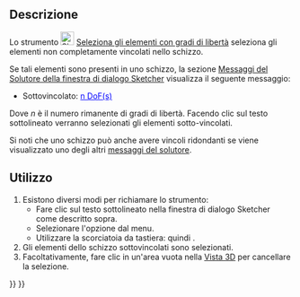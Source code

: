 <languages/>

{{Docnav/it
|[[Sketcher_JoinCurves/it|Unisci le curve]]
|[[Sketcher_SelectConstraints/it|Seleziona i vincoli associati]]
|[[Sketcher_Workbench/it|Sketcher]]
|IconL=Sketcher_JoinCurves.svg
|IconR=Sketcher_SelectConstraints.svg‎
|IconC=Workbench_Sketcher.svg
}}

{{GuiCommand/it
|Name=Sketcher SelectElementsWithDoFs
|Name/it=Seleziona elementi sotto-vincolati
|MenuLocation=Schizzo → Visualizzazione dello schizzo → Seleziona elementi sotto-vincolati
|Workbenches=[[Sketcher_Workbench|Sketcher]]
|Shortcut={{KEY|Z}} {{KEY|F}}
|Version=0.18
}}

<span id="Description"></span>
==Descrizione==

Lo strumento [[Image:Sketcher_SelectElementsWithDoFs.svg|24px]] [[Sketcher_SelectElementsWithDoFs/it|Seleziona gli elementi con gradi di libertà]] seleziona gli elementi non completamente vincolati nello schizzo.

Se tali elementi sono presenti in uno schizzo, la sezione [[Sketcher_Dialog/it#Solver_messages|Messaggi del Solutore della finestra di dialogo Sketcher]] visualizza il seguente messaggio:
* Sottovincolato: <span style="color:blue;text-decoration:underline;">n DoF(s)</span>
Dove ''n'' è il numero rimanente di gradi di libertà. Facendo clic sul testo sottolineato verranno selezionati gli elementi sotto-vincolati.

Si noti che uno schizzo può anche avere vincoli ridondanti se viene visualizzato uno degli altri [[Sketcher_Dialog/it#Solver_messages|messaggi del solutore]].

<span id="Usage"></span>
==Utilizzo==

# Esistono diversi modi per richiamare lo strumento:
#* Fare clic sul testo sottolineato nella finestra di dialogo Sketcher come descritto sopra.
#* Selezionare l'opzione {{MenuCommand|Schizzo → Visualizzazione dello schizzo → [[Image:Sketcher_SelectElementsWithDoFs.svg|16px]] Seleziona elementi sotto-vincolati }} dal menu.
#* Utilizzare la scorciatoia da tastiera: {{KEY|Z}} quindi {{KEY|F}}.
# Gli elementi dello schizzo sottovincolati sono selezionati.
# Facoltativamente, fare clic in un'area vuota nella [[3D_view/it|Vista 3D]] per cancellare la selezione.


{{Docnav/it
|[[Sketcher_JoinCurves/it|Unisci le curve]]
|[[Sketcher_SelectConstraints/it|Seleziona i vincoli associati]]
|[[Sketcher_Workbench/it|Sketcher]]
|IconL=Sketcher_JoinCurves.svg
|IconR=Sketcher_SelectConstraints.svg‎
|IconC=Workbench_Sketcher.svg
}}

{{Sketcher_Tools_navi{{#translation:}}}}
{{Userdocnavi{{#translation:}}}}